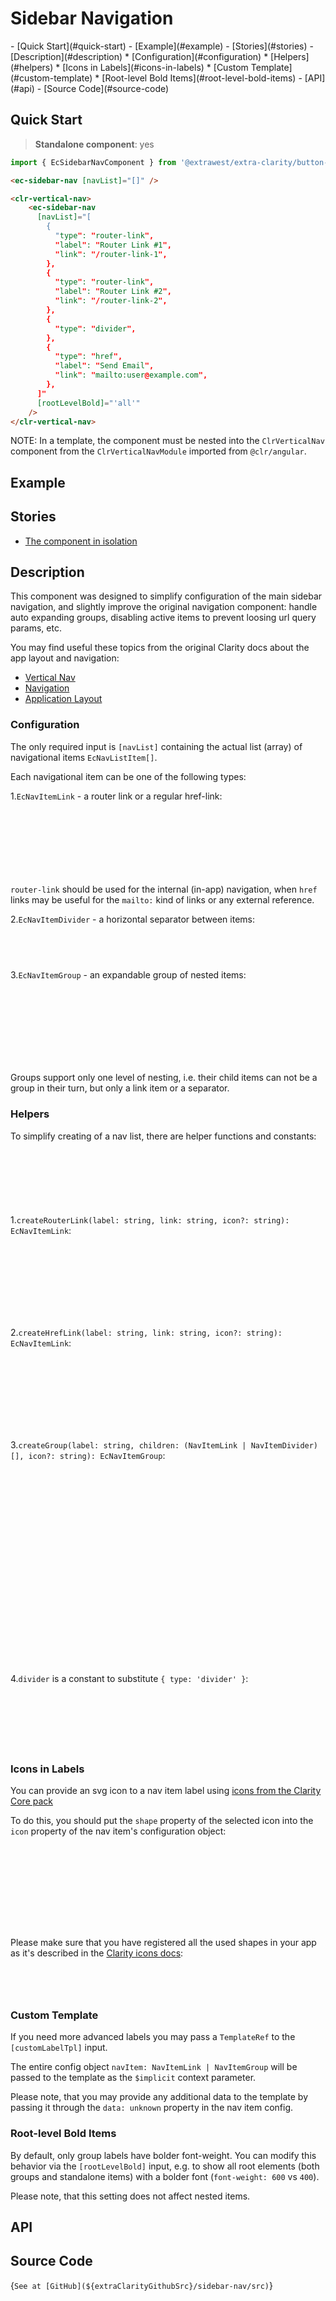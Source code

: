 


<style>{docsStylePatch}</style>

<Meta of={Stories} name="Overview" />

# Sidebar Navigation

<div className="table-of-contents">
  - [Quick Start](#quick-start) - [Example](#example) - [Stories](#stories) -
  [Description](#description) * [Configuration](#configuration) * [Helpers](#helpers) * [Icons in
  Labels](#icons-in-labels) * [Custom Template](#custom-template) * [Root-level Bold
  Items](#root-level-bold-items) - [API](#api) - [Source Code](#source-code)
</div>

## Quick Start

> **Standalone component**: yes

```typescript
import { EcSidebarNavComponent } from '@extrawest/extra-clarity/button-copy-to-clipboard';
```

```html
<ec-sidebar-nav [navList]="[]" />
```

```html
<clr-vertical-nav>
    <ec-sidebar-nav
      [navList]="[
        {
          "type": "router-link",
          "label": "Router Link #1",
          "link": "/router-link-1",
        },
        {
          "type": "router-link",
          "label": "Router Link #2",
          "link": "/router-link-2",
        },
        {
          "type": "divider",
        },
        {
          "type": "href",
          "label": "Send Email",
          "link": "mailto:user@example.com",
        },
      ]"
      [rootLevelBold]="'all'"
    />
</clr-vertical-nav>
```

NOTE: In a template, the component must be nested into the `ClrVerticalNav` component
from the `ClrVerticalNavModule` imported from `@clr/angular`.

## Example

<Canvas of={Stories.DocsExampleStory} />

## Stories

- [The component in isolation](/story/components-sidebar-navigation--component-itself-story)

## Description

This component was designed to simplify configuration of the main sidebar navigation,
and slightly improve the original navigation component:
handle auto expanding groups, disabling active items to prevent loosing url query params, etc.

You may find useful these topics from the original Clarity docs about the app layout and navigation:

- [Vertical Nav](https://clarity.design/documentation/vertical-nav)
- [Navigation](https://clarity.design/documentation/navigation)
- [Application Layout](https://clarity.design/documentation/app-layout)

### Configuration

The only required input is `[navList]` containing the actual list (array) of navigational items `EcNavListItem[]`.

Each navigational item can be one of the following types:

1.`EcNavItemLink` - a router link or a regular href-link:

```typescript
interface EcNavItemLink {
  type: 'router-link' | 'href';
  label: string;
  link: string;
  icon?: string;
  data?: unknown;
}
```

`router-link` should be used for the internal (in-app) navigation,
when `href` links may be useful for the `mailto:` kind of links or any external reference.

2.`EcNavItemDivider` - a horizontal separator between items:

```typescript
interface EcNavItemDivider {
  type: 'divider';
}
```

3.`EcNavItemGroup` - an expandable group of nested items:

```typescript
interface EcNavItemGroup {
  type: 'group';
  label: string;
  children: (EcNavItemLink | EcNavItemDivider)[];
  expanded?: boolean;
  icon?: string;
  data?: unknown;
}
```

Groups support only one level of nesting, i.e. their child items can not be a group in their turn,
but only a link item or a separator.

### Helpers

To simplify creating of a nav list, there are helper functions and constants:

```typescript
import {
  createGroup,
  createHrefLink,
  createRouterLink,
  divider,
} from '@extrawest/extra-clarity/sidebar-nav';
```

1.`createRouterLink(label: string, link: string, icon?: string): EcNavItemLink`:

```typescript
const navRouterLink = createRouterLink('Dashboard', '/dashboard');

// which is equivalent to:
const navRouterLink: EcNavItemLink = {
  type: 'router-link',
  label: 'Dashboard',
  link: '/dashboard',
};
```

2.`createHrefLink(label: string, link: string, icon?: string): EcNavItemLink`:

```typescript
const navHrefLink = createHrefLink('Send Feedback', 'mailto:support@example.com');

// which is equivalent to:
const navHrefLink: EcNavItemLink = {
  type: 'href',
  label: 'Send Feedback',
  link: 'mailto:support@example.com',
};
```

3.`createGroup(label: string, children: (NavItemLink | NavItemDivider)[], icon?: string): EcNavItemGroup`:

```typescript
const navGroup = createGroup('Group Label', [
  createRouterLink('Nested Item #1', '/nested-link-1'),
  createRouterLink('Nested Item #2', '/nested-link-2'),
]);

// which is equivalent to:
const navGroup: EcNavItemGroup = {
  type: 'Group Label',
  children: [
    {
      type: 'router-link',
      label: 'Nested Item #1',
      link: '/nested-link-1',
    },
    {
      type: 'router-link',
      label: 'Nested Item #2',
      link: '/nested-link-2',
    },
  ],
};
```

4.`divider` is a constant to substitute `{ type: 'divider' }`:

```typescript
const navList: EcNavListItem[] = [
  createRouterLink('Router Link #1', '/router-link-1'),
  createRouterLink('Router Link #1', '/router-link-1'),
  divider,
  createHrefLink('Send Feedback', 'mailto:support@example.com'),
];
```

### Icons in Labels

You can provide an svg icon to a nav item label using
[icons from the Clarity Core pack](https://core.clarity.design/foundation/icons/shapes/)

To do this, you should put the `shape` property of the selected icon
into the `icon` property of the nav item's configuration object:

```typescript
const navHrefLink: EcNavItemLink = {
  type: 'href',
  label: 'Send Feedback',
  link: 'mailto:support@example.com',
  icon: 'envelope', // <<---
};

// this item will show an icon next to its label equivalent to
// <cds-icon shape="envelope" />
```

Please make sure that you have registered all the used shapes in your app
as it's described in the [Clarity icons docs](https://core.clarity.design/foundation/icons/):

```typescript
import { ClarityIcons, envelopeIcon } from '@cds/core/icon';

ClarityIcons.addIcons(envelopeIcon);
```

### Custom Template

If you need more advanced labels you may pass a `TemplateRef` to the `[customLabelTpl]` input.

The entire config object `navItem: NavItemLink | NavItemGroup` will be passed to the template
as the `$implicit` context parameter.

Please note, that you may provide any additional data to the template
by passing it through the `data: unknown` property in the nav item config.

### Root-level Bold Items

By default, only group labels have bolder font-weight. You can modify this behavior via the
`[rootLevelBold]` input, e.g. to show all root elements (both groups and standalone items) with
a bolder font (`font-weight: 600` vs `400`).

Please note, that this setting does not affect nested items.

## API

<ArgTypes sort="requiredFirst" />

## Source Code

<Markdown>{`See at [GitHub](${extraClarityGithubSrc}/sidebar-nav/src)`}</Markdown>
